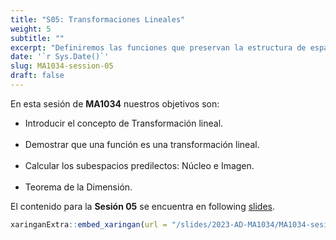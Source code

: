 ```yaml
---
title: "S05: Transformaciones Lineales"
weight: 5
subtitle: ""
excerpt: "Definiremos las funciones que preservan la estructura de espacio vectorial."
date: '`r Sys.Date()`'
slug: MA1034-session-05
draft: false
---
```


En esta sesión de **MA1034** nuestros objetivos son:


* Introducir el concepto de Transformación lineal. <br/><br/>
* Demostrar que una función es una transformación lineal. <br/><br/>
* Calcular los subespacios predilectos: Núcleo e Imagen. <br/><br/>
* Teorema de la Dimensión.

El contenido para la **Sesión 05** se encuentra en following [slides](/slides/2023-AD-MA1034/MA1034-sesion-05).

```r
xaringanExtra::embed_xaringan(url = "/slides/2023-AD-MA1034/MA1034-sesion-05", ratio = "4:3")
```
